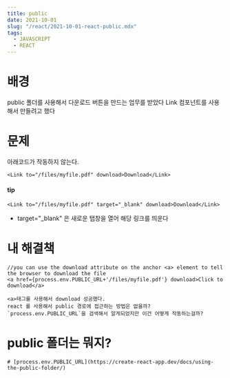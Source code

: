 ```yaml
---
title: public
date: 2021-10-01
slug: "/react/2021-10-01-react-public.mdx"
tags:
  - JAVASCRIPT
  - REACT
---
```


# 배경

 public 폴더를 사용해서 다운로드 버튼을 만드는 업무를 받았다
 Link 컴포넌트를 사용해서 만들려고 했다

 # 문제
 아래코드가 작동하지 않는다.


 ```
 <Link to="/files/myfile.pdf" download>Download</Link>
 ```
#### tip

```
<Link to="/files/myfile.pdf" target="_blank" download>Download</Link>
```
* target="_blank" 은 새로운 탭창을 열어 해당 링크를 띄운다

# 내 해결책
```
//you can use the download attribute on the anchor <a> element to tell the browser to download the file
<a href={process.env.PUBLIC_URL+'/files/myfile.pdf'} download>Click to download</a>

<a>태그를 사용해서 download 성공했다.
react 를 사용해서 public 경로에 접근하는 방법은 없을까?
`process.env.PUBLIC_URL`을 검색해서 알게되었지만 이건 어떻게 작동하는걸까?
```
# public 폴더는 뭐지?
```
# [process.env.PUBLIC_URL](https://create-react-app.dev/docs/using-the-public-folder/)

```
